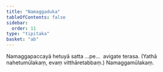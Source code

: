 ```yaml
---
title: "Namaggaduka"
tableOfContents: false
sidebar:
  order: 11
type: "tipitaka"
basket: "ab"
---
```



<DynamicBreadcrumb />

<Division number="511">

<Paragraph number="1760">
Namaggapaccayā hetuyā satta …pe…  avigate terasa.

</Paragraph>
</Division>

<Paragraph number="1761" type="center">
(Yathā nahetumūlakaṃ, evaṃ vitthāretabbaṃ.)



</Paragraph>

<Paragraph number="1762" type="center">
Namaggamūlakaṃ.
</Paragraph>